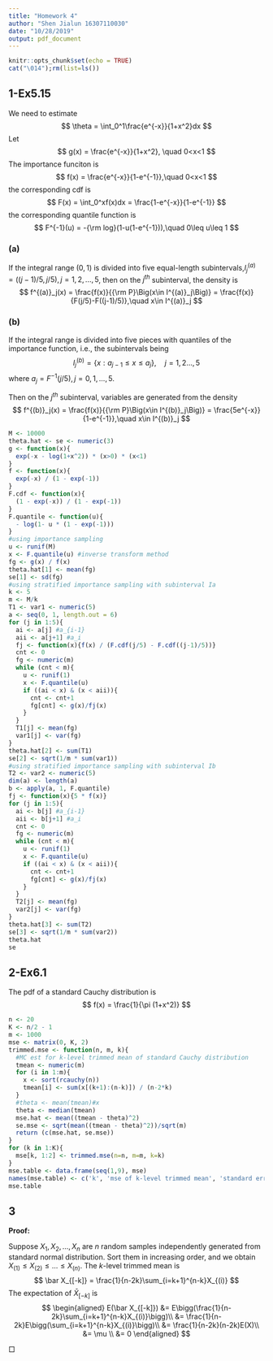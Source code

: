 ```yaml
---
title: "Homework 4"
author: "Shen Jialun 16307110030"
date: "10/28/2019"
output: pdf_document
---
```


```r
knitr::opts_chunk$set(echo = TRUE)
cat("\014");rm(list=ls())
```

## 1-Ex5.15
We need to estimate
$$
\theta = \int_0^1\frac{e^{-x}}{1+x^2}dx
$$
Let
$$
g(x) = \frac{e^{-x}}{1+x^2}, \quad 0<x<1
$$
The importance funciton is
$$
f(x)  = \frac{e^{-x}}{1-e^{-1}},\quad 0<x<1
$$
the corresponding cdf is
$$
F(x) = \int_0^xf(x)dx = \frac{1-e^{-x}}{1-e^{-1}}
$$
the corresponding quantile function is
$$
F^{-1}(u) = -{\rm log}(1-u(1-e^{-1})),\quad 0\leq u\leq 1
$$

### (a)
If the integral range $(0,1)$ is divided into five equal-length subintervals,$I^{(a)}_j=((j-1)/5,j/5),j=1,2,...,5$, then on the $j^{th}$ subinterval, the density is
$$
f^{(a)}_j(x) = \frac{f(x)}{{\rm P}\Big(x\in I^{(a)}_j\Big)} = \frac{f(x)}{F(j/5)-F((j-1)/5)},\quad x\in I^{(a)}_j
$$

### (b)
If the integral range is divided into five pieces with quantiles of the importance function, i.e., the subintervals being
$$
I^{(b)}_j = \{x:a_{j-1}\leq x\leq a_j\},\quad j=1,2...,5
$$
where $a_j=F^{-1}(j/5), j=0,1,...,5$.

Then on the $j^{th}$ subinterval, variables are generated from the density
$$
f^{(b)}_j(x) = \frac{f(x)}{{\rm P}\Big(x\in I^{(b)}_j\Big)} = \frac{5e^{-x}}{1-e^{-1}},\quad x\in I^{(b)}_j
$$

```r
M <- 10000
theta.hat <- se <- numeric(3)
g <- function(x){
  exp(-x - log(1+x^2)) * (x>0) * (x<1)
}
f <- function(x){
  exp(-x) / (1 - exp(-1))
}
F.cdf <- function(x){
  (1 - exp(-x)) / (1 - exp(-1))
}
F.quantile <- function(u){
  - log(1- u * (1 - exp(-1)))
}
#using importance sampling
u <- runif(M)
x <- F.quantile(u) #inverse transform method
fg <- g(x) / f(x)
theta.hat[1] <- mean(fg)
se[1] <- sd(fg)
#using stratified importance sampling with subinterval Ia
k <- 5
m <- M/k
T1 <- var1 <- numeric(5)
a <- seq(0, 1, length.out = 6)
for (j in 1:5){
  ai <- a[j] #a_{i-1}
  aii <- a[j+1] #a_i
  fj <- function(x){f(x) / (F.cdf(j/5) - F.cdf((j-1)/5))}
  cnt <- 0
  fg <- numeric(m)
  while (cnt < m){
    u <- runif(1)
    x <- F.quantile(u)
    if ((ai < x) & (x < aii)){
      cnt <- cnt+1
      fg[cnt] <- g(x)/fj(x)
    }
  }
  T1[j] <- mean(fg)
  var1[j] <- var(fg)
}
theta.hat[2] <- sum(T1)
se[2] <- sqrt(1/m * sum(var1))
#using stratified importance sampling with subinterval Ib
T2 <- var2 <- numeric(5)
dim(a) <- length(a)
b <- apply(a, 1, F.quantile)
fj <- function(x){5 * f(x)}
for (j in 1:5){
  ai <- b[j] #a_{i-1}
  aii <- b[j+1] #a_i
  cnt <- 0
  fg <- numeric(m)
  while (cnt < m){
    u <- runif(1)
    x <- F.quantile(u)
    if ((ai < x) & (x < aii)){
      cnt <- cnt+1
      fg[cnt] <- g(x)/fj(x)
    }
  }
  T2[j] <- mean(fg)
  var2[j] <- var(fg)
}
theta.hat[3] <- sum(T2)
se[3] <- sqrt(1/m * sum(var2))
theta.hat
se
```

## 2-Ex6.1
The pdf of a standard Cauchy distribution is
$$
f(x) = \frac{1}{\pi (1+x^2)}
$$

```r
n <- 20
K <- n/2 - 1
m <- 1000
mse <- matrix(0, K, 2)
trimmed.mse <- function(n, m, k){
  #MC est for k-level trimmed mean of standard Cauchy distribution
  tmean <- numeric(m)
  for (i in 1:m){
    x <- sort(rcauchy(n))
    tmean[i] <- sum(x[(k+1):(n-k)]) / (n-2*k)
  }
  #theta <- mean(tmean)#x
  theta <- median(tmean)
  mse.hat <- mean((tmean - theta)^2)
  se.mse <- sqrt(mean((tmean - theta)^2))/sqrt(m)
  return (c(mse.hat, se.mse))
}
for (k in 1:K){
  mse[k, 1:2] <- trimmed.mse(n=n, m=m, k=k)
}
mse.table <- data.frame(seq(1,9), mse)
names(mse.table) <- c('k', 'mse of k-level trimmed mean', 'standard error')
mse.table
```

## 3
__Proof:__

Suppose $X_1,X_2,...,X_n$ are $n$ random samples independently generated from standard normal distribution. Sort them in increasing order, and we obtain $X_{(1)}\leq X_{(2)}\leq ...\leq X_{(n)}$. The $k$-level trimmed mean is
$$
\bar X_{[-k]} = \frac{1}{n-2k}\sum_{i=k+1}^{n-k}X_{(i)}
$$
The expectation of $\bar X_{[-k]}$ is
$$
\begin{aligned}
E(\bar X_{[-k]}) &= E\bigg(\frac{1}{n-2k}\sum_{i=k+1}^{n-k}X_{(i)}\bigg)\\
&= \frac{1}{n-2k}E\bigg(\sum_{i=k+1}^{n-k}X_{(i)}\bigg)\\
&= \frac{1}{n-2k}(n-2k)E(X)\\
&= \mu \\
&= 0
\end{aligned}
$$

$\Box$
